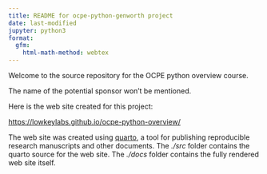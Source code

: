 ```yaml
---
title: README for ocpe-python-genworth project
date: last-modified
jupyter: python3
format:
  gfm:
    html-math-method: webtex
---
```


Welcome to the source repository for the OCPE python overview course.

The name of the potential sponsor won't be mentioned.

Here is the web site created for this project:

  <https://lowkeylabs.github.io/ocpe-python-overview/>

The web site was created using [quarto](https://quarto.org), a tool for publishing reproducible research manuscripts and other documents. The *./src* folder contains the quarto source for the web site. The *./docs* folder contains the fully rendered web site itself.
